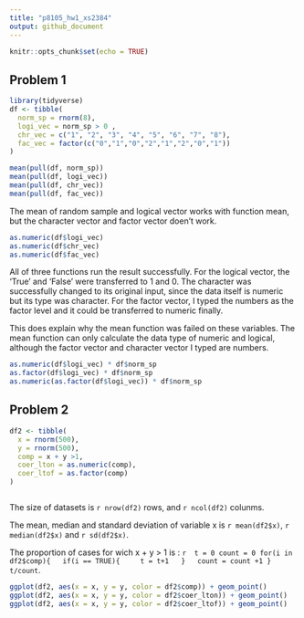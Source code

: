 ```yaml
---
title: "p8105_hw1_xs2384"
output: github_document
---
```


```r
knitr::opts_chunk$set(echo = TRUE)
```
## Problem 1
```r
library(tidyverse)
df <- tibble(
  norm_sp = rnorm(8),
  logi_vec = norm_sp > 0 ,
  chr_vec = c("1", "2", "3", "4", "5", "6", "7", "8"),
  fac_vec = factor(c("0","1","0","2","1","2","0","1"))
)

mean(pull(df, norm_sp))
mean(pull(df, logi_vec))
mean(pull(df, chr_vec))
mean(pull(df, fac_vec))
```

The mean of random sample and logical vector works with function mean, but the character vector and factor vector doen't work. 

```r
as.numeric(df$logi_vec)
as.numeric(df$chr_vec)
as.numeric(df$fac_vec)
```

All of three functions run the result successfully. For the logical vector, the 'True' and 'False' were transferred to 1 and 0. The character was successfully changed to its original input, since the data itself is numeric but its type was character. For the factor vector, I typed the numbers as the factor level and it could be transferred to numeric finally.   

This does explain why the mean function was failed on these variables. The mean function can only calculate the data type of numeric and logical, although the factor vector and character vector I typed are numbers.

```r
as.numeric(df$logi_vec) * df$norm_sp
as.factor(df$logi_vec) * df$norm_sp
as.numeric(as.factor(df$logi_vec)) * df$norm_sp
```

## Problem 2
```r
df2 <- tibble(
  x = rnorm(500),
  y = rnorm(500),
  comp = x + y >1,
  coer_lton = as.numeric(comp),
  coer_ltof = as.factor(comp)
)



```

The size of datasets is `r nrow(df2)` rows, and `r ncol(df2)` colunms. 

The mean, median and standard deviation of variable x is `r mean(df2$x)`, `r median(df2$x)` and `r sd(df2$x)`.

The proportion of cases for wich x + y > 1 is : `r 
t = 0
count = 0
for(i in df2$comp){
  if(i == TRUE){
    t = t+1
  }
  count = count +1
}
t/count `.

```r
ggplot(df2, aes(x = x, y = y, color = df2$comp)) + geom_point()
ggplot(df2, aes(x = x, y = y, color = df2$coer_lton)) + geom_point()
ggplot(df2, aes(x = x, y = y, color = df2$coer_ltof)) + geom_point()

```




